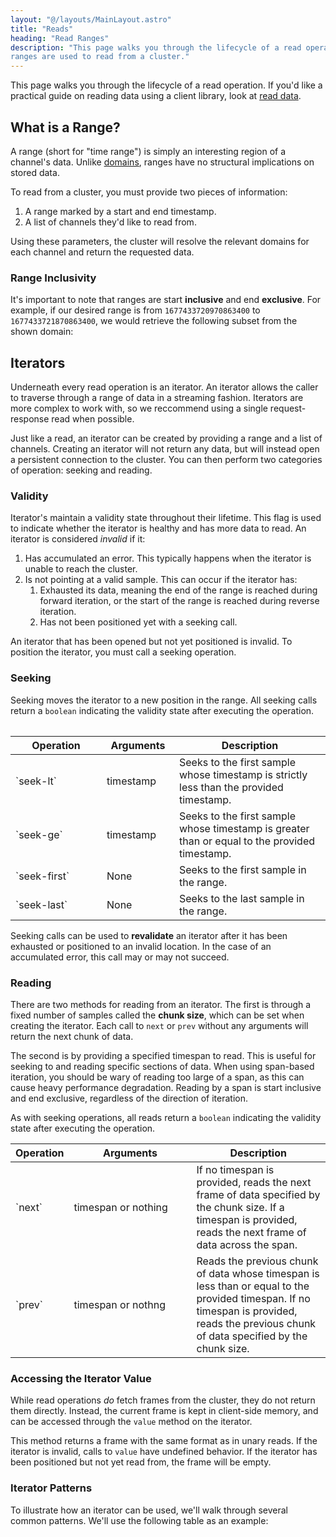 ```yaml
---
layout: "@/layouts/MainLayout.astro"
title: "Reads"
heading: "Read Ranges"
description: "This page walks you through the lifecycle of a read operation, and how
ranges are used to read from a cluster."
---
```



This page walks you through the lifecycle of a read operation. If you'd like a practical
guide on reading data using a client library, look at [read data](/analyze/read-data).

## What is a Range?

A range (short for "time range") is simply an interesting region of a channel's data. Unlike
[domains](/concepts/write-domains), ranges have no structural implications on stored data.

To read from a cluster, you must provide two pieces of information:

1. A range marked by a start and end timestamp.
2. A list of channels they'd like to read from.

Using these parameters, the cluster will resolve the relevant domains for each channel and
return the requested data.

### Range Inclusivity

It's important to note that ranges are start **inclusive** and end **exclusive**. For
example, if our desired range is from `1677433720970863400` to `1677433721870863400`, we
would retrieve the following subset from the shown domain:

<Table
  client:only="react"
  columns={[
    { key: "time" },
    { key: "my-precise-tc" },
    { key: "strain-gauge-01" },
    { key: "pressure-transducer-05" }
  ]}
  highlights={[
    {
      key: "one",
      columns: [
        "time",
        "my-precise-tc",
        "strain-gauge-01",
        "pressure-transducer-05"
      ],
      color: "var(--pluto-primary-z)",
      rows: { lower: 1, upper: 4 }
    }
  ]}
  data={[
    {
      time: 1677433720770863800,
      "my-precise-tc": 19.2,
      "strain-gauge-01": 350.78,
      "pressure-transducer-05": 19.22
    },
    {
      time: 1677433720970863400,
      "my-precise-tc": 19.2,
      "strain-gauge-01": 350.78,
      "pressure-transducer-05": 19.22
    },
    {
      time: 1677433721270868900,
      "my-precise-tc": 19.2,
      "strain-gauge-01": 350.78,
      "pressure-transducer-05": 19.22
    },
    {
      time: 1677433721470863800,
      "my-precise-tc": 19.2,
      "strain-gauge-01": 350.78,
      "pressure-transducer-05": 19.22
    },
    {
      time: 1677433721870863400,
      "my-precise-tc": 19.2,
      "strain-gauge-01": 350.78,
      "pressure-transducer-05": 19.22
    }
  ]}
/>

## Iterators

Underneath every read operation is an iterator. An iterator allows the caller to traverse
through a range of data in a streaming fashion. Iterators are more complex to work with,
so we reccommend using a single request-response read when possible.

Just like a read, an iterator can be created by providing a range and a list of channels.
Creating an iterator will not return any data, but will instead open a persistent connection
to the cluster. You can then perform two categories of operation: seeking and reading.

### Validity

Iterator's maintain a validity state throughout their lifetime. This flag is used to
indicate whether the iterator is healthy and has more data to read. An iterator is
considered _invalid_ if it:

1. Has accumulated an error. This typically happens when the iterator is unable to reach
   the cluster.
2. Is not pointing at a valid sample. This can occur if the iterator has:
   1. Exhausted its data, meaning the end of the range is reached during forward iteration,
      or the start of the range is reached during reverse iteration.
   2. Has not been positioned yet with a seeking call.

An iterator that has been opened but not yet positioned is invalid. To position the iterator,
you must call a seeking operation.

### Seeking

Seeking moves the iterator to a new position in the range. All seeking calls return a
`boolean` indicating the validity state after executing the operation.

<table>
  <thead>
    <tr>
      <th style="width: 130px;">Operation</th>
      <th style="width: 100px;">Arguments</th>
      <th>Description</th>
    </tr>
  </thead>
  <tbody>
    <tr>
      <td>`seek-lt`</td>
      <td>timestamp</td>
      <td>
        Seeks to the first sample whose timestamp is strictly less than the
        provided timestamp.
      </td>
    </tr>
    <tr>
      <td>`seek-ge`</td>
      <td>timestamp</td>
      <td>
        Seeks to the first sample whose timestamp is greater than or equal to
        the provided timestamp.
      </td>
    </tr>
    <tr>
      <td>`seek-first`</td>
      <td>None</td>
      <td>
        Seeks to the first sample in the range.
      </td>
    </tr>
    <tr>
      <td>`seek-last`</td>
      <td>None</td>
      <td>
        Seeks to the last sample in the range.
      </td>
    </tr>
  </tbody>
</table>

Seeking calls can be used to **revalidate** an iterator after it has been exhausted or
positioned to an invalid location. In the case of an accumulated error, this call may or
may not succeed.

### Reading

There are two methods for reading from an iterator. The first is through a fixed number
of samples called the **chunk size**, which can be set when creating the iterator. Each
call to `next` or `prev` without any arguments will return the next chunk of data.

The second is by providing a specified timespan to read. This is useful for seeking to and
reading specific sections of data. When using span-based iteration, you should be wary
of reading too large of a span, as this can cause heavy performance degradation. Reading
by a span is start inclusive and end exclusive, regardless of the direction of iteration.

As with seeking operations, all reads return a `boolean` indicating the validity state
after executing the operation.

<table>
  <thead>
    <tr>
      <th>Operation</th>
      <th style="width: 180px;">Arguments</th>
      <th>Description</th>
    </tr>
  </thead>
  <tbody>
    <tr>
      <td>`next`</td>
      <td>timespan or nothing</td>
      <td>
        If no timespan is provided, reads the next frame of data specified by
        the chunk size. If a timespan is provided, reads the next frame of data
        across the span.
      </td>
    </tr>
    <tr>
      <td>`prev`</td>
      <td>timespan or nothng</td>
      <td>
        Reads the previous chunk of data whose timespan is less than or equal to
        the provided timespan. If no timespan is provided, reads the previous
        chunk of data specified by the chunk size.
      </td>
    </tr>
  </tbody>
</table>

### Accessing the Iterator Value

While read operations _do_ fetch frames from the cluster, they do not return them directly.
Instead, the current frame is kept in client-side memory, and can be accessed through the
`value` method on the iterator.

This method returns a frame with the same format as in unary reads. If the iterator is
invalid, calls to `value` have undefined behavior. If the iterator has been positioned
but not yet read from, the frame will be empty.

### Iterator Patterns

To illustrate how an iterator can be used, we'll walk through several common patterns.
We'll use the following table as an example:


